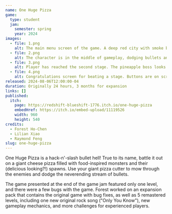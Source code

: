 ```yaml
---
name: One Huge Pizza
game:
  type: student
  jam:
    semester: spring
    year: 2024
images:
  - file: 1.png
    alt: The main menu screen of the game. A deep red city with smoke billowing out is depicted.
  - file: 2.png
    alt: The character is in the middle of gameplay, dodging bullets and attacking the pineapple monster boss.
  - file: 3.png
    alt: Player has reached the second stage. The pineapple boss looks even more grotesque, there's mozzarella on the pizza now, and small pepperoni creatures are swarming the character.
  - file: 4.png
    alt: Congratulations screen for beating a stage. Buttons are on screen to replay the level, proceed to the next stage, or to go to the main menu.
released: 2024-08-06T12:00:00-04
duration: Originally 24 hours, 3 months for expansion
links: []
published:
  itch:
    page: https://redshift-blueshift-1776.itch.io/one-huge-pizza
    embedHref: https://itch.io/embed-upload/11119526
    width: 960
    height: 540
credits:
  - Forest Ho-Chen
  - Lilian Xiao
  - Raymond Feng
slug: one-huge-pizza
---
```


One Huge Pizza is a hack-n'-slash bullet hell! True to its name, battle it out on a giant cheese pizza filled with food-inspired monsters and their (delicious looking?!) spawns. Use your giant pizza cutter to mow through the enemies and dodge the neverending stream of bullets.

The game presented at the end of the game jam featured only one level, and there were a few bugs with the game. Forest worked on an expansion pack that contains the original game with bug fixes, as well as 5 remastered levels, including one new original rock song ("Only You Know"), new gameplay mechanics, and more challenges for experienced players.
